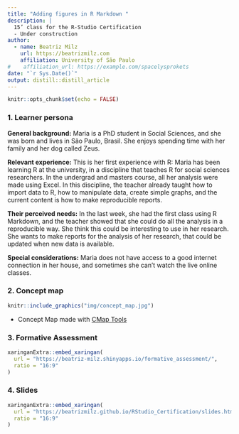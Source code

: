 ```yaml
---
title: "Adding figures in R Markdown "
description: |
  15’ class for the R-Studio Certification
  - Under construction
author:
  - name: Beatriz Milz
    url: https://beatrizmilz.com
    affiliation: University of São Paulo
#    affiliation_url: https://example.com/spacelysprokets
date: "`r Sys.Date()`"
output: distill::distill_article
---
```


```r
knitr::opts_chunk$set(echo = FALSE)
```

### 1.  Learner persona 

__General background:__ Maria is a PhD student in Social Sciences, and she was born and lives in São Paulo, Brasil. 
She enjoys spending time with her family and her dog called Zeus.

__Relevant experience:__ This is her first experience with R: Maria has been learning R at the university, in a discipline that teaches R for social sciences researchers.
In the undergrad and masters course, all her analysis were made using Excel.
In this discipline, the teacher already taught how to import data to R, how to manipulate data, create simple graphs, and the current content is how to make reproducible reports.  

__Their perceived needs:__ In the last week, she had the first class using R Markdown, and the teacher showed that she could do all the analysis in a reproducible way. She think this could be interesting to use in her research.
She wants to make reports for the analysis of her research, that could be updated when new data is available. 

__Special considerations:__ Maria does not have access to a good internet connection in her house, and sometimes she can't watch the live online classes.



### 2.  Concept map

```r
knitr::include_graphics("img/concept_map.jpg")
```

- Concept Map made with [CMap Tools](https://cmap.ihmc.us/) 

### 3.  Formative Assessment 


```r
xaringanExtra::embed_xaringan(
  url = "https://beatriz-milz.shinyapps.io/formative_assessment/",
  ratio = "16:9"
)
```

### 4.  Slides 

```r
xaringanExtra::embed_xaringan(
  url = "https://beatrizmilz.github.io/RStudio_Certification/slides.html",
  ratio = "16:9"
)
```




